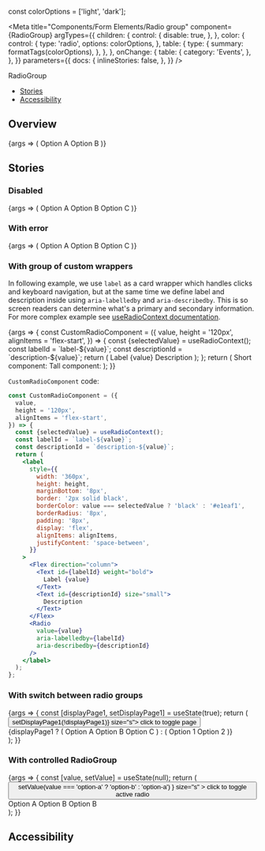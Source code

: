 

const colorOptions = ['light', 'dark'];

<Meta
  title="Components/Form Elements/Radio group"
  component={RadioGroup}
  argTypes={{
    children: {
      control: {
        disable: true,
      },
    },
    color: {
      control: {
        type: 'radio',
        options: colorOptions,
      },
      table: {
        type: {
          summary: formatTags(colorOptions),
        },
      },
    },
    onChange: {
      table: {
        category: 'Events',
      },
    },
  }}
  parameters={{
    docs: {
      inlineStories: false,
    },
  }}
/>

<PageHeader>RadioGroup</PageHeader>

- [Stories](#stories)
- [Accessibility](#accessibility)

## Overview

<Canvas>
  <Story
    name="Default"
    height="120px"
    args={{name: 'option', value: 'option-a'}}
  >
    {args => (
      <RadioGroup {...args}>
        <Radio value="option-a">Option A</Radio>
        <Radio value="option-b">Option B</Radio>
      </RadioGroup>
    )}
  </Story>
</Canvas>

<ArgsTable story="Default" />

## Stories

### Disabled

<Canvas>
  <Story
    name="Disabled"
    height="180px"
    args={{name: 'option', value: 'option-a', disabled}}
  >
    {args => (
      <RadioGroup {...args}>
        <Radio
          value="option-a"
          description="More detailed description about Option A."
        >
          Option A
        </Radio>
        <Radio value="option-b">Option B</Radio>
        <Radio value="option-c">Option C</Radio>
      </RadioGroup>
    )}
  </Story>
</Canvas>

### With error

<Canvas>
  <Story
    name="With error"
    height="210px"
    args={{
      name: 'option',
      value: 'option-a',
      invalid: true,
      errorMessage: 'Error message',
    }}
  >
    {args => (
      <RadioGroup {...args}>
        <Radio
          value="option-a"
          description="More detailed description about Option A."
        >
          Option A
        </Radio>
        <Radio value="option-b">Option B</Radio>
        <Radio value="option-c">Option C</Radio>
      </RadioGroup>
    )}
  </Story>
</Canvas>

### With group of custom wrappers

In following example, we use `label` as a card wrapper which handles clicks and keyboard navigation, but at the same time we define label and description inside using `aria-labelledby` and `aria-describedby`. This is so screen readers can determine what's a primary and secondary information.
For more complex example see [useRadioContext documentation](/docs/hooks-useradiocontext--page#example).

<Canvas>
  <Story name="With group of custom wrappers" height="500px">
    {args => {
      const CustomRadioComponent = ({
        value,
        height = '120px',
        alignItems = 'flex-start',
      }) => {
        const {selectedValue} = useRadioContext();
        const labelId = `label-${value}`;
        const descriptionId = `description-${value}`;
        return (
          <label
            style={{
              width: '360px',
              height: height,
              marginBottom: '8px',
              border: '2px solid black',
              borderColor: value === selectedValue ? 'black' : '#e1eaf1',
              borderRadius: '8px',
              padding: '8px',
              display: 'flex',
              alignItems: alignItems,
              justifyContent: 'space-between',
            }}
          >
            <Flex direction="column">
              <Text id={labelId} weight="bold">
                Label {value}
              </Text>
              <Text id={descriptionId} size="small">
                Description
              </Text>
            </Flex>
            <Radio
              value={value}
              aria-labelledby={labelId}
              aria-describedby={descriptionId}
            />
          </label>
        );
      };
      return (
        <Flex fullWidth direction="row" justifyContent="space-evenly" wrap>
          <Flex
            direction="column"
            style={{
              margin: '20px',
            }}
          >
            <Headline
              align="to-center"
              extraBold
              size="xlarge"
              style={{
                marginBottom: '20px',
              }}
            >
              Short component:
            </Headline>
            <RadioGroup name="short" value="2" direction="column">
              <CustomRadioComponent
                value="1"
                height="80px"
                alignItems="center"
              />
              <CustomRadioComponent
                value="2"
                height="80px"
                alignItems="center"
              />
              <CustomRadioComponent
                value="3"
                height="80px"
                alignItems="center"
              />
              <CustomRadioComponent
                value="4"
                height="80px"
                alignItems="center"
              />
            </RadioGroup>
          </Flex>
          <Flex
            direction="column"
            style={{
              margin: '20px',
            }}
          >
            <Headline
              align="to-center"
              extraBold
              size="xlarge"
              style={{
                marginBottom: '20px',
              }}
            >
              Tall component:
            </Headline>
            <RadioGroup name="tall" value="2" direction="column">
              <CustomRadioComponent value="1" />
              <CustomRadioComponent value="2" />
              <CustomRadioComponent value="3" />
            </RadioGroup>
          </Flex>
        </Flex>
      );
    }}
  </Story>
</Canvas>

`CustomRadioComponent` code:

```jsx
const CustomRadioComponent = ({
  value,
  height = '120px',
  alignItems = 'flex-start',
}) => {
  const {selectedValue} = useRadioContext();
  const labelId = `label-${value}`;
  const descriptionId = `description-${value}`;
  return (
    <label
      style={{
        width: '360px',
        height: height,
        marginBottom: '8px',
        border: '2px solid black',
        borderColor: value === selectedValue ? 'black' : '#e1eaf1',
        borderRadius: '8px',
        padding: '8px',
        display: 'flex',
        alignItems: alignItems,
        justifyContent: 'space-between',
      }}
    >
      <Flex direction="column">
        <Text id={labelId} weight="bold">
          Label {value}
        </Text>
        <Text id={descriptionId} size="small">
          Description
        </Text>
      </Flex>
      <Radio
        value={value}
        aria-labelledby={labelId}
        aria-describedby={descriptionId}
      />
    </label>
  );
};
```

### With switch between radio groups

<Canvas>
  <Story
    name="With switch between radio groups"
    height="120px"
    args={{name: 'rg1', value: 'option-a'}}
  >
    {args => {
      const [displayPage1, setDisplayPage1] = useState(true);
      return (
        <div>
          <div>
            <Button onClick={() => setDisplayPage1(!displayPage1)} size="s">
              click to toggle page
            </Button>
          </div>
          {displayPage1 ? (
            <RadioGroup key="rg1" {...args}>
              <Radio value="option-a">Option A</Radio>
              <Radio value="option-b">Option B</Radio>
              <Radio value="option-c">Option C</Radio>
            </RadioGroup>
          ) : (
            <RadioGroup key="rg2" name="rg2" value="option-2">
              <Radio value="option-1">Option 1</Radio>
              <Radio value="option-2">Option 2</Radio>
            </RadioGroup>
          )}
        </div>
      );
    }}
  </Story>
</Canvas>

### With controlled RadioGroup

<Canvas>
  <Story
    name="With controlled RadioGroup"
    height="120px"
    args={{name: 'optionA', value: 'option-a'}}
  >
    {args => {
      const [value, setValue] = useState(null);
      return (
        <div>
          <div>
            <Button
              onClick={() =>
                setValue(value === 'option-a' ? 'option-b' : 'option-a')
              }
              size="s"
            >
              click to toggle active radio
            </Button>
          </div>
          <RadioGroup {...args} value={value}>
            <Radio value="option-a">Option A</Radio>
            <Radio value="option-b">Option B</Radio>
            <Radio value="option-c">Option B</Radio>
          </RadioGroup>
        </div>
      );
    }}
  </Story>
</Canvas>

## Accessibility

<RadioGroupA11y />
